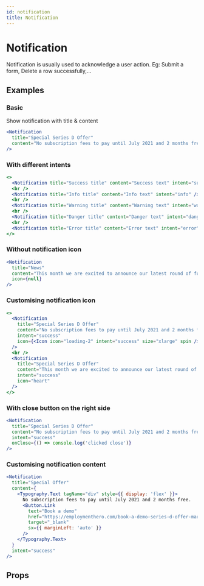 ```yaml
---
id: notification
title: Notification
---
```


# Notification

Notification is usually used to acknowledge a user action. Eg: Submit a form, Delete a row successfully,...

## Examples

### Basic

Show notification with title & content

```jsx live
<Notification
  title="Special Series D Offer"
  content="No subscription fees to pay until July 2021 and 2 months free."
/>
```

### With different intents

```jsx live
<>
  <Notification title="Success title" content="Success text" intent="success" />
  <br />
  <Notification title="Info title" content="Info text" intent="info" />
  <br />
  <Notification title="Warning title" content="Warning text" intent="warning" />
  <br />
  <Notification title="Danger title" content="Danger text" intent="danger" />
  <br />
  <Notification title="Error title" content="Error text" intent="error" />
</>
```

### Without notification icon

```jsx live
<Notification
  title="News"
  content="This month we are excited to announce our latest round of funding, which will be used to create a better world at work. To help us celebrate this monumental occasion, we want to help you build a better world at work too, so we’re offering 2 months free subscription to help get you started!"
  icon={null}
/>
```

### Customising notification icon

```jsx live
<>
  <Notification
    title="Special Series D Offer"
    content="No subscription fees to pay until July 2021 and 2 months free."
    intent="success"
    icon={<Icon icon="loading-2" intent="success" size="xlarge" spin />}
  />
  <br />
  <Notification
    title="Special Series D Offer"
    content="This month we are excited to announce our latest round of funding, which will be used to create a better world at work. To help us celebrate this monumental occasion, we want to help you build a better world at work too, so we’re offering 2 months free subscription to help get you started!"
    intent="success"
    icon="heart"
  />
</>
```

### With close button on the right side

```jsx live
<Notification
  title="Special Series D Offer"
  content="No subscription fees to pay until July 2021 and 2 months free."
  intent="success"
  onClose={() => console.log('clicked close')}
/>
```

### Customising notification content

```jsx live
<Notification
  title="Special Offer"
  content={
    <Typography.Text tagName="div" style={{ display: 'flex' }}>
      No subscription fees to pay until July 2021 and 2 months free.
      <Button.Link
        text="Book a demo"
        href="https://employmenthero.com/book-a-demo-series-d-offer-march/"
        target="_blank"
        sx={{ marginLeft: 'auto' }}
      />
    </Typography.Text>
  }
  intent="success"
/>
```

## Props

<Props of="Notification" from="web" />
